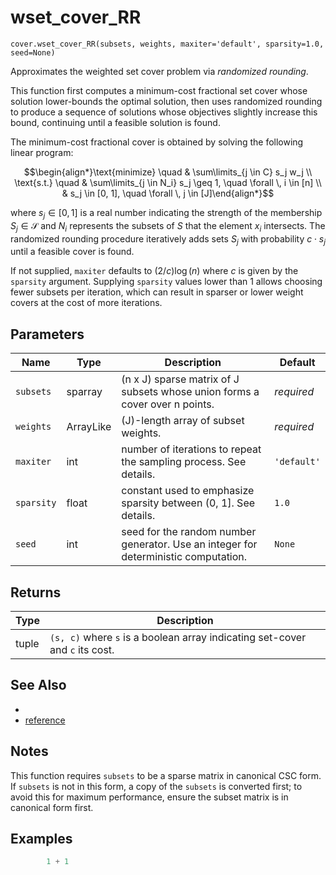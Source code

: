 # wset_cover_RR { #geomcover.cover.wset_cover_RR }

`cover.wset_cover_RR(subsets, weights, maxiter='default', sparsity=1.0, seed=None)`

Approximates the weighted set cover problem via _randomized rounding_.

This function first computes a minimum-cost fractional set cover whose solution lower-bounds the optimal solution, 
then uses randomized rounding to produce a sequence of solutions whose objectives slightly increase this bound, 
continuing until a feasible solution is found. 

The minimum-cost fractional cover is obtained by solving the following linear program: 

$$\begin{align*}\text{minimize} \quad & \sum\limits_{j \in C} s_j w_j  \\ 
\text{s.t.} \quad & \sum\limits_{j \in N_i}  s_j  \geq 1, \quad \forall \, i \in [n] \\ 
& s_j \in [0, 1], \quad \forall \, j \in [J]\end{align*}$$

where $s_j \in [0, 1]$ is a real number indicating the strength of the membership $S_j \in \mathcal{S}$ and $N_i$ 
represents the subsets of $S$ that the element $x_i$ intersects. The randomized rounding procedure iteratively adds 
sets $S_j$ with probability $c \cdot s_j$ until a feasible cover is found. 

If not supplied, `maxiter` defaults to $(2 / c) \log(n)$ where $c$ is given by the `sparsity` argument. 
Supplying `sparsity` values lower than 1 allows choosing fewer subsets per iteration, which can 
result in sparser or lower weight covers at the cost of more iterations. 

## Parameters

| Name       | Type      | Description                                                                         | Default     |
|------------|-----------|-------------------------------------------------------------------------------------|-------------|
| `subsets`  | sparray   | (n x J) sparse matrix of J subsets whose union forms a cover over n points.         | _required_  |
| `weights`  | ArrayLike | (J)-length array of subset weights.                                                 | _required_  |
| `maxiter`  | int       | number of iterations to repeat the sampling process. See details.                   | `'default'` |
| `sparsity` | float     | constant used to emphasize sparsity between (0, 1]. See details.                    | `1.0`       |
| `seed`     | int       | seed for the random number generator. Use an integer for deterministic computation. | `None`      |

## Returns

| Type   | Description                                                                  |
|--------|------------------------------------------------------------------------------|
| tuple  | `(s, c)` where `s` is a boolean array indicating set-cover and `c` its cost. |

## See Also

- [](`numpy.maximum`)
- [reference](/index.qmd)

## Notes

This function requires `subsets` to be a sparse matrix in canonical CSC form. If `subsets` is not in this form, 
a copy of the `subsets` is converted first; to avoid this for maximum performance, ensure the subset matrix is 
in canonical form first. 

## Examples

```python
        1 + 1
```